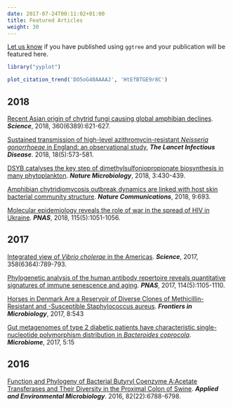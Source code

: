 ```yaml
---
date: 2017-07-24T00:11:02+01:00
title: Featured Articles
weight: 30
---
```



<link rel="stylesheet" href="https://guangchuangyu.github.io/css/font-awesome.min.css">


[Let us know](https://github.com/GuangchuangYu/featured_img) if you have published using `ggtree` and your publication will be featured here.


```r
library("yyplot")

plot_citation_trend('DO5oG40AAAAJ', 'HtEfBTGE9r8C')
```


## <i class="fa fa-calendar"></i> 2018

[Recent Asian origin of chytrid fungi causing global amphibian declines](http://science.sciencemag.org/content/360/6389/621.full).
**_Science_**, 2018, 360(6389):621-627.

[Sustained transmission of high-level azithromycin-resistant *Neisseria gonorrhoeae* in England: an observational study](https://www.sciencedirect.com/science/article/pii/S1473309918301221), **_The Lancet Infectious Disease_**. 2018, 18(5):573-581.


[DSYB catalyses the key step of dimethylsulfoniopropionate biosynthesis in many phytoplankton](https://www.nature.com/articles/s41564-018-0119-5).
**_Nature Microbiology_**, 2018, 3:430-439.

[Amphibian chytridiomycosis outbreak dynamics are linked with host skin bacterial community structure](https://www.nature.com/articles/s41467-018-02967-w).
**_Nature Communications_**, 2018, 9:693.

[Molecular epidemiology reveals the role of war in the spread of HIV in Ukraine](http://dx.doi.org/10.1073/pnas.1701447115).
**_PNAS_**, 2018, 115(5):1051-1056.

## <i class="fa fa-calendar"></i> 2017

[Integrated view of *Vibrio cholerae* in the Americas](http://science.sciencemag.org/content/358/6364/789.full).
**_Science_**, 2017, 358(6364):789-793.


[Phylogenetic analysis of the human antibody repertoire reveals quantitative signatures of immune senescence and aging](http://dx.doi.org/10.1073/pnas.1617959114).
***PNAS***, 2017, 114(5):1105-1110.


[Horses in Denmark Are a Reservoir of Diverse Clones of Methicillin-Resistant and -Susceptible Staphylococcus aureus](https://www.ncbi.nlm.nih.gov/pmc/articles/PMC5376617/).
***Frontiers in Microbiology***, 2017, 8:543


[Gut metagenomes of type 2 diabetic patients have characteristic single-nucleotide polymorphism distribution in *Bacteroides coprocola*](https://microbiomejournal.biomedcentral.com/articles/10.1186/s40168-017-0232-3). ***Microbiome***, 2017, 5:15


## <i class="fa fa-calendar"></i> 2016

[Function and Phylogeny of Bacterial Butyryl Coenzyme A:Acetate Transferases and Their Diversity in the Proximal Colon of Swine](http://aem.asm.org/content/82/22/6788.short).
***Applied and Environmental Microbiology***. 2016, 82(22):6788-6798.


